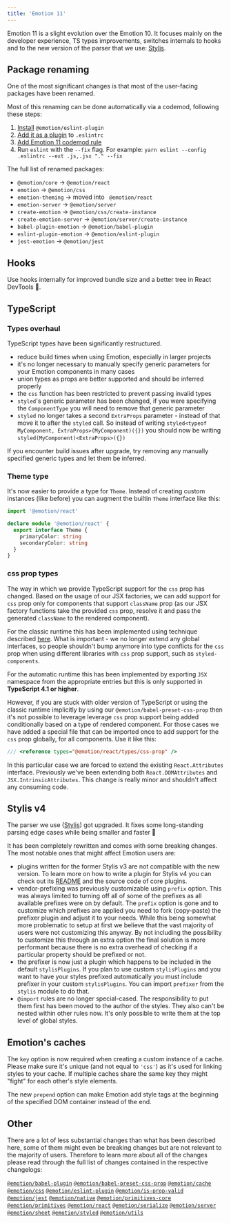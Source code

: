 ```yaml
---
title: 'Emotion 11'
---
```


Emotion 11 is a slight evolution over the Emotion 10. It focuses mainly on the developer experience, TS types improvements, switches internals to hooks and to the new version of the parser that we use: [Stylis](https://github.com/thysultan/stylis.js).

## Package renaming

One of the most significant changes is that most of the user-facing packages have been renamed.

Most of this renaming can be done automatically via a codemod, following these steps:

1. [Install](https://github.com/emotion-js/emotion/tree/main/packages/eslint-plugin#installation) `@emotion/eslint-plugin`
1. [Add it as a plugin](https://github.com/emotion-js/emotion/tree/main/packages/eslint-plugin#usage) to `.eslintrc`
1. [Add Emotion 11 codemod rule](https://github.com/emotion-js/emotion/tree/main/packages/eslint-plugin#emotion-11-codemod)
1. Run `eslint` with the `--fix` flag. For example: `yarn eslint --config .eslintrc --ext .js,.jsx "." --fix`

The full list of renamed packages:

- `@emotion/core` → `@emotion/react`
- `emotion` → `@emotion/css`
- `emotion-theming` → moved into ` @emotion/react`
- `emotion-server` → `@emotion/server`
- `create-emotion` → `@emotion/css/create-instance`
- `create-emotion-server` → `@emotion/server/create-instance`
- `babel-plugin-emotion` → `@emotion/babel-plugin`
- `eslint-plugin-emotion` → `@emotion/eslint-plugin`
- `jest-emotion` → `@emotion/jest`

## Hooks

Use hooks internally for improved bundle size and a better tree in React DevTools 🎉.

## TypeScript

### Types overhaul

TypeScript types have been significantly restructured.

- reduce build times when using Emotion, especially in larger projects
- it's no longer necessary to manually specify generic parameters for your Emotion components in many cases
- union types as props are better supported and should be inferred properly
- the `css` function has been restricted to prevent passing invalid types
- `styled`'s generic parameter has been changed, if you were specifying the `ComponentType` you will need to remove that generic parameter
- `styled` no longer takes a second `ExtraProps` parameter - instead of that move it to after the `styled` call. So instead of writing `styled<typeof MyComponent, ExtraProps>(MyComponent)({})` you should now be writing `styled(MyComponent)<ExtraProps>({})`

If you encounter build issues after upgrade, try removing any manually specified generic types and let them be inferred.

### Theme type

It's now easier to provide a type for `Theme`. Instead of creating custom instances (like before) you can augment the builtin `Theme` interface like this:

```ts
import '@emotion/react'

declare module '@emotion/react' {
  export interface Theme {
    primaryColor: string
    secondaryColor: string
  }
}
```

### css prop types

The way in which we provide TypeScript support for the `css` prop has changed. Based on the usage of our JSX factories, we can add support for `css` prop only for components that support `className` prop (as our JSX factory functions take the provided `css` prop, resolve it and pass the generated `className` to the rendered component).

For the classic runtime this has been implemented using technique described [here](https://www.typescriptlang.org/docs/handbook/jsx.html#factory-functions). What is important - we no longer extend any global interfaces, so people shouldn't bump anymore into type conflicts for the `css` prop when using different libraries with `css` prop support, such as `styled-components`.

For the automatic runtime this has been implemented by exporting `JSX` namespace from the appropriate entries but this is only supported in **TypeScript 4.1 or higher**.

However, if you are stuck with older version of TypeScript or using the classic runtime implicitly by using our `@emotion/babel-preset-css-prop` then it's not possible to leverage leverage `css` prop support being added conditionally based on a type of rendered component. For those cases we have added a special file that can be imported once to add support for the `css` prop globally, for all components. Use it like this:

```ts
/// <reference types="@emotion/react/types/css-prop" />
```

In this particular case we are forced to extend the existing `React.Attributes` interface. Previously we've been extending both `React.DOMAttributes` and `JSX.IntrinsicAttributes`. This change is really minor and shouldn't affect any consuming code.

## Stylis v4

The parser we use ([Stylis](https://github.com/thysultan/stylis.js)) got upgraded. It fixes some long-standing parsing edge cases while being smaller and faster 🚀

It has been completely rewritten and comes with some breaking changes. The most notable ones that might affect Emotion users are:

- plugins written for the former Stylis v3 are not compatible with the new version. To learn more on how to write a plugin for Stylis v4 you can check out its [README](https://github.com/thysultan/stylis.js#middleware) and the source code of core plugins.
- vendor-prefixing was previously customizable using `prefix` option. This was always limited to turning off all of some of the prefixes as all available prefixes were on by default. The `prefix` option is gone and to customize which prefixes are applied you need to fork (copy-paste) the prefixer plugin and adjust it to your needs. While this being somewhat more problematic to setup at first we believe that the vast majority of users were not customizing this anyway. By not including the possibility to customize this through an extra option the final solution is more performant because there is no extra overhead of checking if a particular property should be prefixed or not.
- the prefixer is now just a plugin which happens to be included in the default `stylisPlugins`. If you plan to use custom `stylisPlugins` and you want to have your styles prefixed automatically you must include prefixer in your custom `stylisPlugins`. You can import `prefixer` from the `stylis` module to do that.
- `@import` rules are no longer special-cased. The responsibility to put them first has been moved to the author of the styles. They also can't be nested within other rules now. It's only possible to write them at the top level of global styles.

## Emotion's caches

The `key` option is now required when creating a custom instance of a cache. Please make sure it's unique (and not equal to `'css'`) as it's used for linking styles to your cache. If multiple caches share the same key they might "fight" for each other's style elements.

The new `prepend` option can make Emotion add style tags at the beginning of the specified DOM container instead of the end.

## Other

There are a lot of less substantial changes than what has been described here, some of them might even be breaking changes but are not relevant to the majority of users. Therefore to learn more about all of the changes please read through the full list of changes contained in the respective changelogs:

[`@emotion/babel-plugin`](https://github.com/emotion-js/emotion/blob/main/packages/babel-plugin/CHANGELOG.md#1100)
[`@emotion/babel-preset-css-prop`](https://github.com/emotion-js/emotion/blob/main/packages/babel-preset-css-prop/CHANGELOG.md#1100)
[`@emotion/cache`](https://github.com/emotion-js/emotion/blob/main/packages/cache/CHANGELOG.md#1100)
[`@emotion/css`](https://github.com/emotion-js/emotion/blob/main/packages/css/CHANGELOG.md#1100)
[`@emotion/eslint-plugin`](https://github.com/emotion-js/emotion/blob/main/packages/eslint-plugin/CHANGELOG.md#1100)
[`@emotion/is-prop-valid`](https://github.com/emotion-js/emotion/blob/main/packages/is-prop-valid/CHANGELOG.md#100)
[`@emotion/jest`](https://github.com/emotion-js/emotion/blob/main/packages/jest/CHANGELOG.md#1100)
[`@emotion/native`](https://github.com/emotion-js/emotion/blob/main/packages/native/CHANGELOG.md#1100)
[`@emotion/primitives-core`](https://github.com/emotion-js/emotion/blob/main/packages/primitives-core/CHANGELOG.md#1100)
[`@emotion/primitives`](https://github.com/emotion-js/emotion/blob/main/packages/primitives/CHANGELOG.md#1100)
[`@emotion/react`](https://github.com/emotion-js/emotion/blob/main/packages/react/CHANGELOG.md#1100)
[`@emotion/serialize`](https://github.com/emotion-js/emotion/blob/main/packages/serialize/CHANGELOG.md#100)
[`@emotion/server`](https://github.com/emotion-js/emotion/blob/main/packages/server/CHANGELOG.md#1100)
[`@emotion/sheet`](https://github.com/emotion-js/emotion/blob/main/packages/sheet/CHANGELOG.md#100)
[`@emotion/styled`](https://github.com/emotion-js/emotion/blob/main/packages/styled/CHANGELOG.md#1100)
[`@emotion/utils`](https://github.com/emotion-js/emotion/blob/main/packages/utils/CHANGELOG.md#100)
